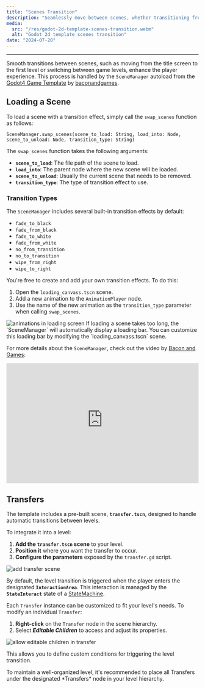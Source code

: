 ```yaml
---
title: "Scenes Transition"
description: "Seamlessly move between scenes, whether transitioning from a title screen to a level or from one level to another, and customize the transition effects to match your game's aesthetic."
media:
  src: "/res/godot-2d-template-scenes-transition.webm"
  alt: "Godot 2d template scenes transition"
date: "2024-07-20"
---
```




---

Smooth transitions between scenes, such as moving from the title screen to the first level or switching between game levels, enhance the player experience.
This process is handled by the `SceneManager` autoload from the [Godot4 Game Template](https://github.com/baconandgames/godot4-game-template) by [baconandgames](https://github.com/baconandgames).

## Loading a Scene

To load a scene with a transition effect, simply call the `swap_scenes` function as follows:

```gdscript
SceneManager.swap_scenes(scene_to_load: String, load_into: Node, scene_to_unload: Node, transition_type: String)
```

The `swap_scenes` function takes the following arguments:

- **`scene_to_load`**: The file path of the scene to load.
- **`load_into`**: The parent node where the new scene will be loaded.
- **`scene_to_unload`**: Usually the current scene that needs to be removed.
- **`transition_type`**: The type of transition effect to use.

### Transition Types

The `SceneManager` includes several built-in transition effects by default:

- `fade_to_black`
- `fade_from_black`
- `fade_to_white`
- `fade_from_white`
- `no_from_transition`
- `no_to_transition`
- `wipe_from_right`
- `wipe_to_right`

You're free to create and add your own transition effects. To do this:

1. Open the `loading_canvass.tscn` scene.
2. Add a new animation to the `AnimationPlayer` node.
3. Use the name of the new animation as the `transition_type` parameter when calling `swap_scenes`.

<Image src={loading_screen_animation} alt="animations in loading screen" />

<Callout type="info">
  If loading a scene takes too long, the `SceneManager` will automatically
  display a loading bar. You can customize this loading bar by modifying the
  `loading_canvass.tscn` scene.
</Callout>

For more details about the `SceneManager`, check out the video by [Bacon and Games](https://www.youtube.com/@baconandgames):

<iframe
  width="100%"
  height="315"
  src="https://www.youtube-nocookie.com/embed/tNqFLmbWW-Y?si=fwUU1puGPl5IZMFp"
  title="YouTube video player"
  frameborder="0"
  allow="accelerometer; autoplay; clipboard-write; encrypted-media; gyroscope; picture-in-picture; web-share"
  referrerpolicy="strict-origin-when-cross-origin"
  allowfullscreen
></iframe>

## Transfers

The template includes a pre-built scene, **`transfer.tscn`**, designed to handle automatic transitions between levels.

To integrate it into a level:

1. **Add the `transfer.tscn` scene** to your level.
2. **Position it** where you want the transfer to occur.
3. **Configure the parameters** exposed by the `transfer.gd` script.

<Image src={add_transfer} alt="add transfer scene" />

By default, the level transition is triggered when the player enters the designated **`InteractionArea`**.
This interaction is managed by the **`StateInteract`** state of a [StateMachine](/godot-2d-topdown-template/state-machines).

Each `Transfer` instance can be customized to fit your level's needs.
To modify an individual `Transfer`:

1. **Right-click** on the `Transfer` node in the scene hierarchy.
2. Select **_Editable Children_** to access and adjust its properties.

<Image
  src={transfer_editable_children}
  alt="allow editable children in transfer"
/>

This allows you to define custom conditions for triggering the level transition.

<Callout type="warning">
  To maintain a well-organized level, it's recommended to place all Transfers
  under the designated *Transfers* node in your level hierarchy.
</Callout>
